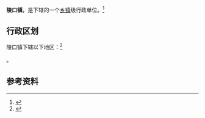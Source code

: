 {{中国乡级行政区
|景观照片文件名 = 
|景观照片描述 = 
|汉语拼音 = 
|其他语言 = 
|其他语言名称 = 
|旧称 = 
|地名出处 = 
|位置图文件名 = 
|位置图描述 = 
|自定义图片= 
|建置时间 = 
|政府驻地 = 
|毗邻 = 
|总面积 = 
|总人口 = 
|总人口年份 = 
|户籍人口 = 
|户籍人口年份 = 
|常住人口 = 
|常住人口年份 = 
|人口密度 = 
|GDP = 
|GDP年份 = 
|邮政编码 = 
|电话区号 = 511
|官方网站 = 
|网站名称 = 
|32/11/81/106/000}}

'''陵口镇'''，是{{PRC admin/fullname|32/11/81/106/000|3}}下辖的一个[[乡镇|乡镇]]级行政单位。<ref>{{PRC admin/ref sgc|{{PRC admin/parent|32/11/81/106/000}}}}</ref>

== 行政区划 ==

陵口镇下辖以下地区：<ref>{{PRC admin/ref sgc|32/11/81/106/000}}</ref>

{{PRC admin/children|32/11/81/106/000}}。

== 参考资料 ==

{{reflist}}

{{行政区划小作品}}
{{PRC admin/navcat|32/11/81/106/000}}